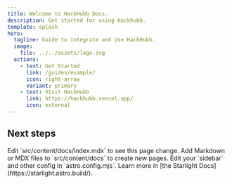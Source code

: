 ```yaml
---
title: Welcome to HackHubb Docs.
description: Get started for using Hackhubb.
template: splash
hero:
  tagline: Guide to integrate and Use HackHubb.
  image:
    file: ../../assets/logo.svg
  actions:
    - text: Get Started
      link: /guides/example/
      icon: right-arrow
      variant: primary
    - text: Visit HackHubb
      link: https://hackhubb.vercel.app/
      icon: external
---
```



## Next steps

<CardGrid stagger>
  <Card title="Update content" icon="pencil">
    Edit `src/content/docs/index.mdx` to see this page change.
  </Card>
  <Card title="Add new content" icon="add-document">
    Add Markdown or MDX files to `src/content/docs` to create new pages.
  </Card>
  <Card title="Configure your site" icon="setting">
    Edit your `sidebar` and other config in `astro.config.mjs`.
  </Card>
  <Card title="Read the docs" icon="open-book">
    Learn more in [the Starlight Docs](https://starlight.astro.build/).
  </Card>
</CardGrid>
